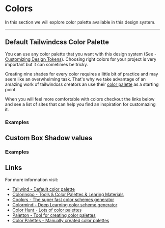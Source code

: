 
<MainContainer>

# Colors

<SubHeading>
  In this section we will explore color palette available in this design system.
</SubHeading>

---

## Default Tailwindcss Color Palette

You can use any color palette that you want with this design system (See - [Customizing Design Tokens](/)). Choosing right colors for your project is very important but it can sometimes be tricky.

Creating nine shades for every color requires a little bit of practice and may seem like an overwhelming task. That's why we take advantage of an amazing work of tailwindcss creators an use their [color palette](https://tailwindcss.com/docs/customizing-colors/) as a starting point.

When you will feel more comfortable with colors checkout the links below and see a list of sites that can help you find an inspiration for customazing it.

### Examples

## Custom Box Shadow values

### Examples

## Links

For more information visit:

- [Tailwind - Default color palette](https://tailwindcss.com/docs/customizing-colors/#app)
- [Colorinspo - Tools & Color Palettes & Learing Materials](https://colorsinspo.com/)
- [Coolors - The super fast color schemes generator](https://coolors.co/)
- [Colormind - Deep Learning color scheme generator](http://colormind.io/)
- [Color Hunt - Lots of color palettes](https://colorhunt.co/)
- [Paletton - Tool for creating color palettes](https://paletton.com/)
- [Color Palettes - Manually created color palettes](https://colorpalettes.net/)

</MainContainer>
